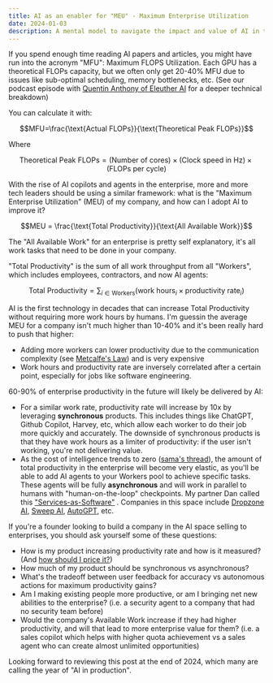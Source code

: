 ```yaml
---
title: AI as an enabler for "MEU" - Maximum Enterprise Utilization  
date: 2024-01-03
description: A mental model to navigate the impact and value of AI in the enterprise.
---
```


If you spend enough time reading AI papers and articles, you might have run into the acronym "MFU": Maximum FLOPS Utilization. Each GPU has a theoretical FLOPs capacity, but we often only get 20-40% MFU due to issues like sub-optimal scheduling, memory bottlenecks, etc. (See our podcast episode with [Quentin Anthony of Eleuther AI](https://www.latent.space/p/transformers-math) for a deeper technical breakdown)

You can calculate it with:

$$MFU=\frac{\text{Actual FLOPs}}{\text{Theoretical Peak FLOPs}}$$

Where

$$\text{Theoretical Peak FLOPs} = (\text{Number of cores}) \times (\text{Clock speed in Hz}) \times (\text{FLOPs per cycle})$$

With the rise of AI copilots and agents in the enterprise, more and more tech leaders should be using a similar framework: what is the "Maximum Enterprise Utilization" (MEU) of my company, and how can I adopt AI to improve it?

$$MEU = \frac{\text{Total Productivity}}{\text{All Available Work}}$$

The "All Available Work" for an enterprise is pretty self explanatory, it's all work tasks that need to be done in your company. 

"Total Productivity" is the sum of all work throughput from all "Workers", which includes employees, contractors, and now AI agents: 

$$\text{Total Productivity} = \sum_{i \in \text{Workers}} (\text{work hours}_i \times \text{productivity rate}_i)$$

AI is the first technology in decades that can increase Total Productivity without requiring more work hours by humans. I'm guessin the average MEU for a company isn't much higher than 10-40% and it's been really hard to push that higher:
- Adding more workers can lower productivity due to the communication complexity (see [Metcalfe's Law](https://en.wikipedia.org/wiki/Metcalfe%27s_law)) and is very expensive
- Work hours and productivity rate are inversely correlated after a certain point, especially for jobs like software engineering.

60-90% of enterprise productivity in the future will likely be delivered by AI:
- For a similar work rate, productivity rate will increase by 10x by leveraging **synchronous** products. This includes things like ChatGPT, Github Copilot, Harvey, etc, which allow each worker to do their job more quickly and accurately. The downside of synchronous products is that they have work hours as a limiter of productivity: if the user isn't working, you're not delivering value.
- As the cost of intelligence trends to zero ([sama's thread](https://x.com/sama/status/1436028668082462748?s=20)), the amount of total productivity in the enterprise will become very elastic, as you'll be able to add AI agents to your Workers pool to achieve specific tasks. These agents will be fully **asynchronous** and will work in parallel to humans with "human-on-the-loop" checkpoints. My partner Dan called this ["Services-as-Software"](https://dannguyenhuu.substack.com/p/a-new-frontier-service-as-software) . Companies in this space include [Dropzone AI](https://dropzone.ai), [Sweep AI](https://sweep.dev/), [AutoGPT](https://github.com/Significant-Gravitas/AutoGPT), etc.

If you're a founder looking to build a company in the AI space selling to enterprises, you should ask yourself some of these questions:
- How is my product increasing productivity rate and how is it measured? (And [how should I price it?](https://dannguyenhuu.substack.com/p/the-price-is-ai-ght-a-short-discussion))
- How much of my product should be synchronous vs asynchronous? 
- What's the tradeoff between user feedback for accuracy vs autonomous actions for maximum productivity gains?
- Am I making existing people more productive, or am I bringing net new abilities to the enterprise? (i.e. a security agent to a company that had no security team before)
- Would the company's Available Work increase if they had higher productivity, and will that lead to more enterprise value for them? (i.e. a sales copilot which helps with higher quota achievement vs a sales agent who can create almost unlimited opportunities)

Looking forward to reviewing this post at the end of 2024, which many are calling the year of "AI in production". 